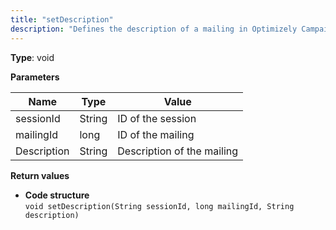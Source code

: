 ```yaml
---
title: "setDescription"
description: "Defines the description of a mailing in Optimizely Campaign."
---
```


**Type**: void

**Parameters**

| Name        | Type   | Value                      |
| ----------- | ------ | -------------------------- |
| sessionId   | String | ID of the session          |
| mailingId   | long   | ID of the mailing          |
| Description | String | Description of the mailing |

**Return values**

* **Code structure**  
`void setDescription(String sessionId, long mailingId, String description)  
`